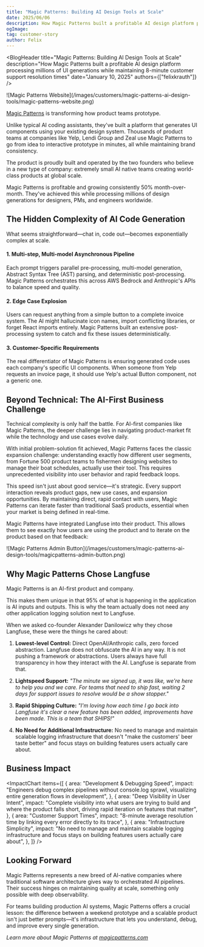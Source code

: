 ```yaml
---
title: "Magic Patterns: Building AI Design Tools at Scale"
date: 2025/06/06
description: How Magic Patterns built a profitable AI design platform processing millions of UI generations while maintaining 8-minute customer support resolution times using Langfuse for complete observability.
ogImage: 
tag: customer-story
author: Felix
---
```



<BlogHeader
  title="Magic Patterns: Building AI Design Tools at Scale"
  description="How Magic Patterns built a profitable AI design platform processing millions of UI generations while maintaining 8-minute customer support resolution times"
  date="January 10, 2025"
  authors={["felixkrauth"]}
/>

<Frame fullWidth>
  ![Magic Patterns
  Website](/images/customers/magic-patterns-ai-design-tools/magic-patterns-website.png)
</Frame>

[Magic Patterns](https://www.magicpatterns.com) is transforming how product teams prototype.

Unlike typical AI coding assistants, they've built a platform that generates UI components using your existing design system. Thousands of product teams at companies like Yelp, Lendi Group and Zeal use Magic Patterns to go from idea to interactive prototype in minutes, all while maintaining brand consistency.

The product is proudly built and operated by the two founders who believe in a new type of company: extremely small AI native teams creating world-class products at global scale.

Magic Patterns is profitable and growing consistently 50% month-over-month. They've achieved this while processing millions of design generations for designers, PMs, and engineers worldwide.

## The Hidden Complexity of AI Code Generation

What seems straightforward—chat in, code out—becomes exponentially complex at scale.

#### 1. Multi-step, Multi-model Asynchronous Pipeline

Each prompt triggers parallel pre-processing, multi-model generation, Abstract Syntax Tree (AST) parsing, and deterministic post-processing. Magic Patterns orchestrates this across AWS Bedrock and Anthropic's APIs to balance speed and quality.

#### 2. Edge Case Explosion

Users can request anything from a simple button to a complete invoice system. The AI might hallucinate icon names, import conflicting libraries, or forget React imports entirely. Magic Patterns built an extensive post-processing system to catch and fix these issues deterministically.

#### 3. Customer-Specific Requirements

The real differentiator of Magic Patterns is ensuring generated code uses each company's specific UI components. When someone from Yelp requests an invoice page, it should use Yelp's actual Button component, not a generic one.

<CustomerQuote
  quote="AI applications are really easy to launch on a weekend, but really hard to run at scale. The AI, no matter what guardrails you give, will go off the rails sometimes."
  name="Alexander Danilowicz"
  role="Co-founder"
  company="Magic Patterns"
  image="/images/customers/magic-patterns-ai-design-tools/Alexander-Danilowicz-profile.jpg"
/>

## Beyond Technical: The AI-First Business Challenge

Technical complexity is only half the battle. For AI-first companies like Magic Patterns, the deeper challenge lies in navigating product-market fit while the technology and use cases evolve daily.

With initial problem-solution fit achieved, Magic Patterns faces the classic expansion challenge: understanding exactly how different user segments, from Fortune 500 product teams to fishermen designing websites to manage their boat schedules, actually use their tool. This requires unprecedented visibility into user behavior and rapid feedback loops.

This speed isn't just about good service—it's strategic. Every support interaction reveals product gaps, new use cases, and expansion opportunities. By maintaining direct, rapid contact with users, Magic Patterns can iterate faster than traditional SaaS products, essential when your market is being defined in real-time.

Magic Patterns have integrated Langfuse into their product. This allows them to see exactly how users are using the product and to iterate on the product based on that feedback:

<Frame fullWidth>
  ![Magic Patterns Admin
  Button](/images/customers/magic-patterns-ai-design-tools/magicpatterns-admin-button.png)
</Frame>

<CustomerQuote
  quote="When a customer pings us, we pop open Langfuse to understand what's going on. This allows us to keep customer support resolutions at less than 8 minutes on average – impossible without Langfuse."
  name="Alexander Danilowicz"
  role="Co-founder"
  company="Magic Patterns"
  image="/images/customers/magic-patterns-ai-design-tools/Alexander-Danilowicz-profile.jpg"
/>

## Why Magic Patterns Chose Langfuse

Magic Patterns is an AI-first product and company.

This makes them unique in that 95% of what is happening in the application is AI inputs and outputs. This is why the team actually does not need any other application logging solution next to Langfuse.

When we asked co-founder Alexander Danilowicz why they chose Langfuse, these were the things he cared about:

1. **Lowest-level Control:** Direct OpenAI/Anthropic calls, zero forced abstraction. Langfuse does not obfuscate the AI in any way. It is not pushing a framework or abstractions. Users always have full transparency in how they interact with the AI. Langfuse is separate from that.

2. **Lightspeed Support:** _"The minute we signed up, it was like, we're here to help you and we care. For teams that need to ship fast, waiting 2 days for support issues to resolve would be a show stopper."_

3. **Rapid Shipping Culture:** _"I'm loving how each time I go back into Langfuse it's clear a new feature has been added, improvements have been made. This is a team that SHIPS!"_

4. **No Need for Additional Infrastructure:** No need to manage and maintain scalable logging infrastructure that doesn't "make the customers' beer taste better" and focus stays on building features users actually care about.

## Business Impact

<ImpactChart
  items={[
    {
      area: "Development & Debugging Speed",
      impact:
        "Engineers debug complex pipelines without console.log sprawl, visualizing entire generation flows in development",
    },
    {
      area: "Deep Visibility in User Intent",
      impact:
        "Complete visibility into what users are trying to build and where the product falls short, driving rapid iteration on features that matter",
    },
    {
      area: "Customer Support Times",
      impact:
        "8-minute average resolution time by linking every error directly to its trace",
    },
    {
      area: "Infrastructure Simplicity",
      impact:
        "No need to manage and maintain scalable logging infrastructure and focus stays on building features users actually care about",
    },
  ]}
/>

## Looking Forward

Magic Patterns represents a new breed of AI-native companies where traditional software architecture gives way to orchestrated AI pipelines. Their success hinges on maintaining quality at scale, something only possible with deep observability.

For teams building production AI systems, Magic Patterns offers a crucial lesson: the difference between a weekend prototype and a scalable product isn't just better prompts—it's infrastructure that lets you understand, debug, and improve every single generation.

_Learn more about Magic Patterns at [magicpatterns.com](https://magicpatterns.com)_
